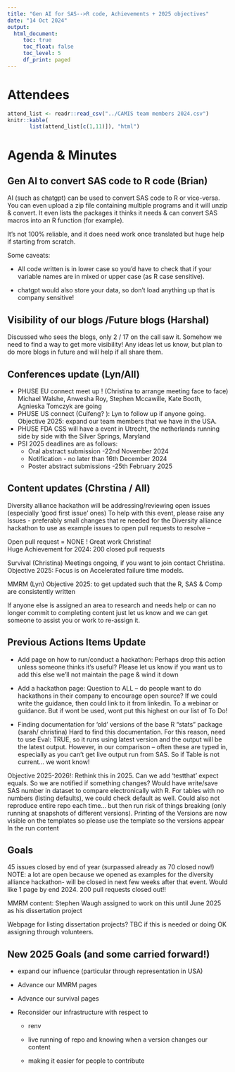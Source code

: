 ```yaml
---
title: "Gen AI for SAS-->R code, Achievements + 2025 objectives"
date: "14 Oct 2024"
output:
  html_document: 
     toc: true
     toc_float: false
     toc_level: 5
     df_print: paged
---
```


# Attendees

```r
attend_list <- readr::read_csv("../CAMIS team members 2024.csv")
knitr::kable(
       list(attend_list[c(1,11)]), "html")
```

# Agenda & Minutes

## Gen AI to convert SAS code to R code (Brian)

AI (such as chatgpt) can be used to convert SAS code to R or vice-versa. You can even upload a zip file containing multiple programs and it will unzip & convert. It even lists the packages it thinks it needs & can convert SAS macros into an R function (for example).

It's not 100% reliable, and it does need work once translated but huge help if starting from scratch.

Some caveats:

-   All code written is in lower case so you'd have to check that if your variable names are in mixed or upper case (as R case sensitive).

-   chatgpt would also store your data, so don't load anything up that is company sensitive!

## Visibility of our blogs /Future blogs (Harshal)

Discussed who sees the blogs, only 2 / 17 on the call saw it. Somehow we need to find a way to get more visibility! Any ideas let us know, but plan to do more blogs in future and will help if all share them.

## Conferences update (Lyn/All)

-   PHUSE EU connect meet up ! (Christina to arrange meeting face to face)\
    Michael Walshe, Anwesha Roy, Stephen Mccawille, Kate Booth, Agnieska Tomczyk are going
-   PHUSE US connect (Cuifeng? ): Lyn to follow up if anyone going.\
    Objective 2025: expand our team members that we have in the USA.
-   PHUSE FDA CSS will have a event in Utrecht, the netherlands running side by side with the Silver Springs, Maryland
-   PSI 2025 deadlines are as follows:
    -   Oral abstract submission -22nd November 2024
    -   Notification - no later than 16th December 2024
    -   Poster abstract submissions -25th February 2025

## Content updates (Chrstina / All)

Diversity alliance hackathon will be addressing/reviewing open issues (especially 'good first issue' ones) To help with this event, please raise any Issues - preferably small changes that re needed for the Diversity alliance hackathon to use as example issues to open pull requests to resolve --

Open pull request = NONE ! Great work Christina!\
Huge Achievement for 2024: 200 closed pull requests

Survival (Christina) Meetings ongoing, if you want to join contact Christina. Objective 2025: Focus is on Accelerated failure time models.

MMRM (Lyn) Objective 2025: to get updated such that the R, SAS & Comp are consistently written

If anyone else is assigned an area to research and needs help or can no longer commit to completing content just let us know and we can get someone to assist you or work to re-assign it.

## Previous Actions Items Update

-   Add page on how to run/conduct a hackathon: Perhaps drop this action unless someone thinks it's useful? Please let us know if you want us to add this else we'll not maintain the page & wind it down

-   Add a hackathon page: Question to ALL -- do people want to do hackathons in their company to encourage open source? If we could write the guidance, then could link to it from linkedin. To a webinar or guidance. But if wont be used, wont put this highest on our list of To Do!

-   Finding documentation for 'old' versions of the base R "stats" package (sarah/ christina) Hard to find this documentation. For this reason, need to use Eval: TRUE, so it runs using latest version and the output will be the latest output. However, in our comparison -- often these are typed in, especially as you can't get live output run from SAS. So if Table is not current... we wont know!

Objective 2025-2026!: Rethink this in 2025. Can we add 'testthat' expect equals. So we are notified if something changes? Would have write/save SAS number in dataset to compare electronically with R. For tables with no numbers (listing defaults), we could check default as well. Could also not reproduce entire repo each time... but then run risk of things breaking (only running at snapshots of different versions). Printing of the Versions are now visible on the templates so please use the template so the versions appear In the run content

## Goals

45 issues closed by end of year (surpassed already as 70 closed now!) NOTE: a lot are open because we opened as examples for the diversity alliance hackathon- will be closed in next few weeks after that event. Would like 1 page by end 2024. 200 pull requests closed out!!

MMRM content: Stephen Waugh assigned to work on this until June 2025 as his dissertation project

Webpage for listing dissertation projects? TBC if this is needed or doing OK assigning through volunteers.

## New 2025 Goals (and some carried forward!)

-   expand our influence (particular through representation in USA)

-   Advance our MMRM pages

-   Advance our survival pages

-   Reconsider our infrastructure with respect to

    -   renv

    -   live running of repo and knowing when a version changes our content

    -   making it easier for people to contribute
